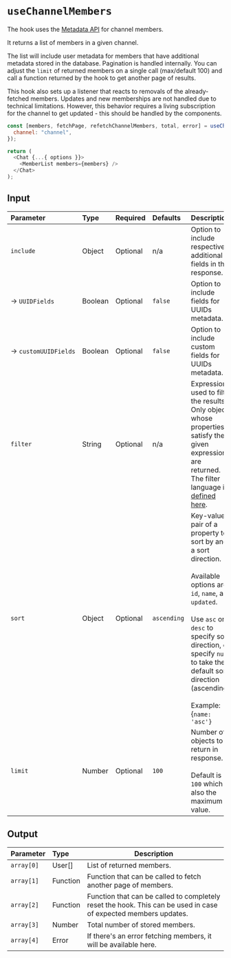 
<Meta title="Custom Hooks/useChannelMembers" />

# `useChannelMembers`

The hook uses the [Metadata API](https://www.pubnub.com/docs/sdks/javascript/api-reference/objects#get-channel-memberships) for channel members.

It returns a list of members in a given channel.

The list will include user metadata for members that have additional metadata stored in the
database. Pagination is handled internally. You can adjust the `limit` of returned members on a
single call (max/default 100) and call a function returned by the hook to get another page of
results.

This hook also sets up a listener that reacts to removals of the already-fetched members. Updates and
new memberships are not handled due to technical limitations. However, this behavior requires a
living subscription for the channel to get updated - this should be handled by the components.

```js
const [members, fetchPage, refetchChannelMembers, total, error] = useChannelMembers({
  channel: "channel",
});

return (
  <Chat {...{ options }}>
    <MemberList members={members} />
  </Chat>
);
```

## Input

| Parameter                 | Type    | Required | Defaults    | Description                                                                                                                                                                                                                                                                                   |
| :------------------------ | :------ | :------- | :---------- | :-------------------------------------------------------------------------------------------------------------------------------------------------------------------------------------------------------------------------------------------------------------------------------------------- |
| `include`                 | Object  | Optional | n/a         | Option to include respective additional fields in the response.                                                                                                                                                                                                                               |
| →&nbsp;`UUIDFields`       | Boolean | Optional | `false`     | Option to include fields for UUIDs metadata.                                                                                                                                                                                                                                                  |
| →&nbsp;`customUUIDFields` | Boolean | Optional | `false`     | Option to include custom fields for UUIDs metadata.                                                                                                                                                                                                                                           |
| `filter`                  | String  | Optional | n/a         | Expression used to filter the results. Only objects whose properties satisfy the given expression are returned. The filter language is [defined here](https://www.pubnub.com/docs/sdks/javascript/api-reference/objects#objects-filtering-language-definition).                               |
| `sort`                    | Object  | Optional | `ascending` | Key-value pair of a property to sort by and a sort direction. <br/> <br/> Available options are `id`, `name`, and `updated`. <br/> <br/> Use `asc` or `desc` to specify sort direction, or specify `null` to take the default sort direction (ascending). <br/> <br/>Example: {`name: 'asc'}` |
| `limit`                   | Number  | Optional | `100`       | Number of objects to return in response. <br/> <br/>Default is `100` which is also the maximum value.                                                                                                                                                                                         |

## Output

| Parameter   | Type     | Description                                                                                                     |
| :---------- | :------- | --------------------------------------------------------------------------------------------------------------- |
| `array[0]`  | User[]   | List of returned members.                                                                                       |
| `array[1] ` | Function | Function that can be called to fetch another page of members.                                                   |
| `array[2]`  | Function | Function that can be called to completely reset the hook. This can be used in case of expected members updates. |
| `array[3]`  | Number   | Total number of stored members.                                                                                 |
| `array[4]`  | Error    | If there's an error fetching members, it will be available here.                                                |

